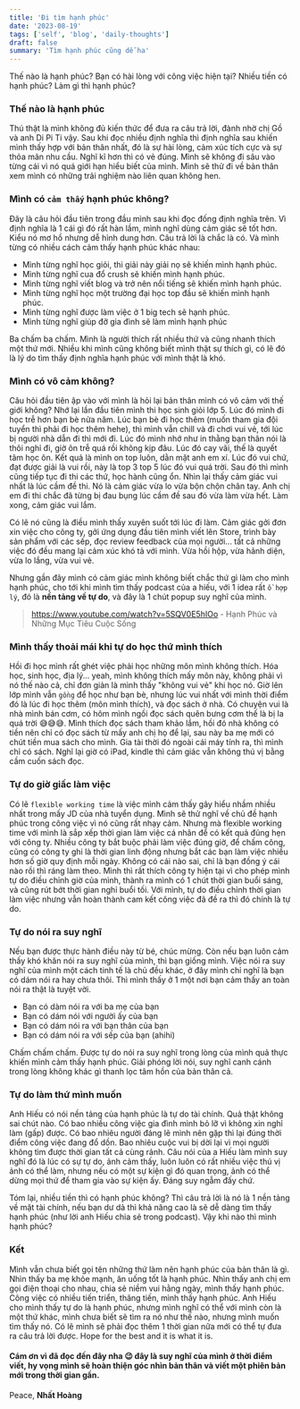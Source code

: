 ```yaml
---
title: 'Đi tìm hạnh phúc'
date: '2023-08-19'
tags: ['self', 'blog', 'daily-thoughts']
draft: false
summary: 'Tìm hạnh phúc cũng dễ ha'
---
```


Thế nào là hạnh phúc? Bạn có hài lòng với công việc hiện tại? Nhiều tiền có hạnh phúc? Làm gì thì hạnh phúc?

### Thế nào là hạnh phúc

Thú thật là mình không đủ kiến thức để đưa ra câu trả lời, đành nhờ chị Gồ và anh Di Pi Ti vậy. Sau khi đọc nhiều định nghĩa thì định nghĩa sau khiến mình thấy hợp với bản thân nhất, đó là sự hài lòng, cảm xúc tích cực và sự thỏa mãn nhu cầu. Nghĩ kĩ hơn thì có vẻ đúng. Mình sẽ không đi sâu vào từng cái vì nó quá giới hạn hiểu biết của mình. Mình sẽ thử đi về bản thân xem mình có những trải nghiệm nào liên quan không hen.

### Mình có `cảm thấy` hạnh phúc không?

Đây là câu hỏi đầu tiên trong đầu mình sau khi đọc đống định nghĩa trên. Vì định nghĩa là 1 cái gì đó rất hàn lầm, mình nghĩ dùng cảm giác sẽ tốt hơn. Kiểu nó mơ hồ nhưng dễ hình dung hơn.
Câu trả lời là chắc là có. Và mình từng có nhiều cách cảm thấy hạnh phúc khác nhau:

- Mình từng nghĩ học giỏi, thi giải này giải nọ sẽ khiến mình hạnh phúc.
- Mình từng nghĩ cua đổ crush sẽ khiến mình hạnh phúc.
- Mình từng nghĩ viết blog và trở nên nổi tiếng sẽ khiến mình hạnh phúc.
- Mình từng nghĩ học một trường đại học top đầu sẽ khiến mình hạnh phúc.
- Mình từng nghĩ được làm việc ở 1 big tech sẽ hạnh phúc.
- Mình từng nghĩ giúp đỡ gia đình sẽ làm mình hạnh phúc

Ba chấm ba chấm. Mình là người thích rất nhiều thứ và cũng nhanh thích một thứ mới. Nhiều khi mình cũng không biết mình thật sự thích gì, có lẽ đó là lý do tìm thấy định nghĩa hạnh phúc với mình thật là khó.

### Mình có vô cảm không?

Câu hỏi đầu tiên ập vào với mình là hỏi lại bản thân mình có vô cảm với thế giới không?
Nhớ lại lần đầu tiên mình thi học sinh giỏi lớp 5. Lúc đó mình đi học trễ hơn bạn bè nửa năm. Lúc bạn bè đi học thêm (muốn tham gia đội tuyển thì phải đi học thêm hehe), thì mình vẫn chill và đi chơi vui vẻ, tới lúc bị người nhà dẫn đi thì mới đi. Lúc đó mình nhớ như in thằng bạn thân nói là thôi nghỉ đi, giờ ôn trễ quá rồi không kịp đâu. Lúc đó cay vãi, thế là quyết tâm học ôn. Kết quả là mình on top luôn, dằn mặt anh em xí. Lúc đó vui chứ, đạt được giải là vui rồi, này là top 3 top 5 lúc đó vui quá trời. Sau đó thì mình cũng tiếp tục đi thi các thứ, học hành cũng ổn. Nhìn lại thấy cảm giác vui nhất là lúc cầm đề thi. Nó là cảm giác vừa lo vừa bộn chộn chân tay. Anh chị em đi thi chắc đã từng bị đau bụng lúc cầm đề sau đó vừa làm vừa hết. Làm xong, cảm giác vui lắm.

Có lẽ nó cũng là điều mình thấy xuyên suốt tới lúc đi làm. Cảm giác gởi đơn xin việc cho công ty, gởi ứng dụng đầu tiên mình viết lên Store, trình bày sản phẩm với các sếp, đọc review feedback của mọi người... tất cả những việc đó đều mang lại cảm xúc khó tả với mình. Vừa hồi hộp, vừa hãnh diện, vừa lo lắng, vừa vui vẻ.

Nhưng gần đây mình có cảm giác mình không biết chắc thứ gì làm cho mình hạnh phúc, cho tới khi mình tìm thấy podcast của a hiếu, với 1 idea rất `ồ hợp lý`, đó là **nền tảng về tự do**, và đây là 1 chút popup suy nghĩ của mình.

> https://www.youtube.com/watch?v=5SQV0E5hIOo - Hạnh Phúc và Những Mục Tiêu Cuộc Sống

### Mình thấy thoải mái khi tự do học thứ mình thích

Hồi đi học mình rất ghét việc phải học những môn mình không thích. Hóa học, sinh học, địa lý... yeah, mình không thích mấy môn này, không phải vì nó thế nào cả, chỉ đơn giản là mình thấy "không vui vẻ" khi học nó.
Giờ lên lớp mình vẫn `gồng` để học như bạn bè, nhưng lúc vui nhất với mình thời điểm đó là lúc đi học thêm (môn mình thích), và đọc sách ở nhà. Có chuyện vui là nhà mình bán cơm, có hôm mình ngồi đọc sách quên bưng cơm thế là bị la quá trời 😅😅😅. Mình thích đọc sách tham khảo lắm, hồi đó nhà không có tiền nên chỉ có đọc sách từ mấy anh chị họ để lại, sau này ba mẹ mới có chút tiền mua sách cho mình. Gia tài thời đó ngoài cái máy tính ra, thì mình chỉ có sách. Nghĩ lại giờ có iPad, kindle thì cảm giác vẫn không thú vị bằng cầm cuốn sách đọc.

### Tự do giờ giấc làm việc

Có lẽ `flexible working time` là việc mình cảm thấy gây hiểu nhầm nhiều nhất trong mấy JD của nhà tuyển dụng. Mình sẽ thử nghĩ về chủ đề hạnh phúc trong công việc vì nó cũng rất nhạy cảm. Nhưng mà flexible working time với mình là sắp xếp thời gian làm việc cá nhân để có kết quả đúng hẹn với công ty. Nhiều công ty bắt buộc phải làm việc đúng giờ, để chấm công, cũng có công ty ghi là thời gian linh động nhưng bắt các bạn làm việc nhiều hơn số giờ quy định mỗi ngày. Không có cái nào sai, chỉ là bạn đồng ý cái nào rồi thì ráng làm theo. Mình thì rất thích công ty hiện tại vì cho phép mình tự do điều chỉnh giờ của mình, thành ra mình có 1 chút thời gian buổi sáng, và cũng rút bớt thời gian nghỉ buổi tối. Với mình, tự do điều chỉnh thời gian làm việc nhưng vẫn hoàn thành cam kết công việc đã đề ra thì đó chính là tự do.

### Tự do nói ra suy nghĩ

Nếu bạn được thực hành điều này từ bé, chúc mừng. Còn nếu bạn luôn cảm thấy khó khăn nói ra suy nghĩ của mình, thì bạn giống mình. Việc nói ra suy nghĩ của mình một cách tinh tế là chủ đều khác, ở đây mình chỉ nghĩ là bạn có dám nói ra hay chưa thôi. Thì mình thấy ở 1 một nơi bạn cảm thấy an toàn nói ra thật là tuyệt vời.

- Bạn có dàm nói ra với ba mẹ của bạn
- Bạn có dám nói với người ấy của bạn
- Bạn có dám nói ra với bạn thân của bạn
- Bạn có dám nói ra với sếp của bạn (ahihi)

Chấm chấm chấm. Được tự do nói ra suy nghĩ trong lòng của mình quả thực khiến mình cảm thấy hạnh phúc. Giải phóng lời nói, suy nghĩ canh cánh trong lòng không khác gì thanh lọc tâm hồn của bản thân cả.

### Tự do làm thứ mình muốn

Anh Hiếu có nói nền tảng của hạnh phúc là tự do tài chính. Quả thật không sai chút nào. Có bao nhiều công việc gia đình mình bỏ lỡ vì không xin nghỉ làm (gấp) được. Có bao nhiêu người đáng lẽ mình nên gặp thì lại đúng thời điểm công việc đang đổ dồn. Bao nhiêu cuộc vui bị dời lại vì mọi người không tìm được thời gian tất cả cùng rảnh. Câu nói của a Hiếu làm mình suy nghĩ đó là lúc có sự tự do, ảnh cảm thấy, luôn luôn có rất nhiều việc thú vị ảnh có thể làm, nhưng nếu có một sự kiện gì đó quan trọng, ảnh có thể dừng mọi thứ để tham gia vào sự kiện ấy. Đáng suy ngẫm đấy chứ.

Tóm lại, nhiều tiền thì có hạnh phúc không? Thì câu trả lời là nó là 1 nền tảng về mặt tài chính, nếu bạn dư dả thì khả năng cao là sẽ dễ dàng tìm thấy hạnh phúc (như lời anh Hiếu chia sẻ trong podcast).
Vậy khi nào thì mình hạnh phúc?

### Kết

Mình vẫn chưa biết gọi tên những thứ làm nên hạnh phúc của bản thân là gì. Nhìn thấy ba mẹ khỏe mạnh, ăn uống tốt là hạnh phúc. Nhìn thấy anh chị em gọi điện thoại cho nhau, chia sẻ niềm vui hằng ngày, mình thấy hạnh phúc. Công việc có nhiều tiến triển, thăng tiến, mình thấy hạnh phúc. Anh Hiếu cho mình thấy tự do là hạnh phúc, nhưng mình nghĩ có thể với mình còn là một thứ khác, mình chưa biết sẽ tìm ra nó như thế nào, nhưng mình muốn tìm thấy nó. Có lẽ mình sẽ phải đọc thêm 1 thời gian nữa mới có thể tự đưa ra câu trả lời được. Hope for the best and it is what it is.

#### Cám ơn vì đã đọc đến đây nha 😉 đây là suy nghĩ của mình ở thời điểm viết, hy vọng mình sẽ hoàn thiện góc nhìn bản thân và viết một phiên bản mới trong thời gian gần.

Peace,
**Nhất Hoàng**
